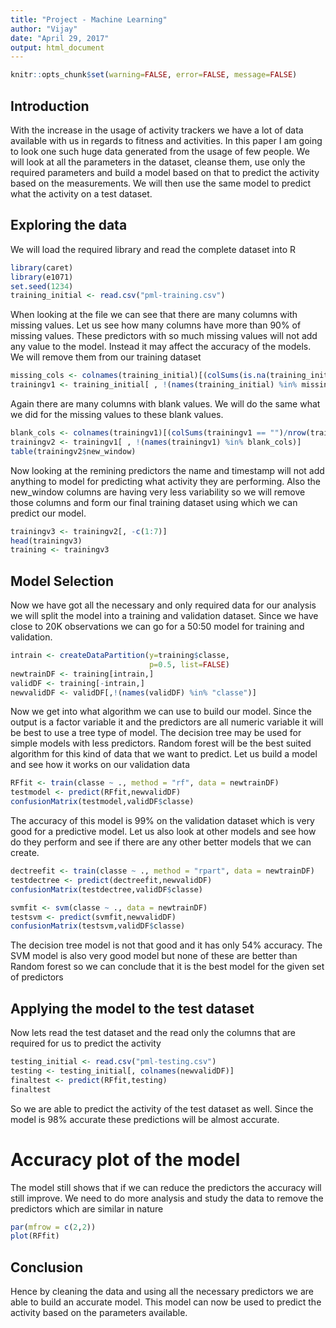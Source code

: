 ---
title: "Project - Machine Learning"
author: "Vijay"
date: "April 29, 2017"
output: html_document
---
```{r setoptions, echo=FALSE, warning=FALSE, error=FALSE, message=FALSE}
knitr::opts_chunk$set(warning=FALSE, error=FALSE, message=FALSE)
```     

## Introduction

With the increase in the usage of activity trackers we have a lot of data available with us in regards to fitness and activities. In this paper I am going to look one such huge data generated from the usage of few people. We will look at all the parameters in the dataset, cleanse them, use only the required parameters and build a model based on that to predict the activity based on the measurements. We will then use the same model to predict what the activity on a test dataset. 

## Exploring the data

We will load the required library and read the complete dataset into R
```{r}
library(caret)
library(e1071)
set.seed(1234)
training_initial <- read.csv("pml-training.csv")
```
When looking at the file we can see that there are many columns with missing values. Let us see how many columns have more than 90% of missing values. These predictors with so much missing values will not add any value to the model. Instead it may affect the accuracy of the models. We will remove them from our training dataset

```{r}
missing_cols <- colnames(training_initial)[(colSums(is.na(training_initial))/nrow(training_initial)) > 0.9]
trainingv1 <- training_initial[ , !(names(training_initial) %in% missing_cols)]
```
Again there are many columns with blank values. We will do the same what we did for the missing values to these blank values. 

```{r}
blank_cols <- colnames(trainingv1)[(colSums(trainingv1 == "")/nrow(trainingv1)) > 0.9]
trainingv2 <- trainingv1[ , !(names(trainingv1) %in% blank_cols)]
table(trainingv2$new_window)
```
Now looking at the remining predictors the name and timestamp will not add anything to model for predicting what activity they are performing. Also the new_window columns are having very less variability so we will remove those columns and form our final training dataset using which we can predict our model.

```{r}
trainingv3 <- trainingv2[, -c(1:7)]
head(trainingv3)
training <- trainingv3
```

## Model Selection
Now we have got all the necessary and only required data for our analysis we will split the model into a training and validation dataset. Since we have close to 20K observations we can go for a 50:50 model for training and validation. 

```{r}
intrain <- createDataPartition(y=training$classe,
                               p=0.5, list=FALSE)
newtrainDF <- training[intrain,]
validDF <- training[-intrain,]
newvalidDF <- validDF[,!(names(validDF) %in% "classe")]
```

Now we get into what algorithm we can use to build our model. Since the output is a factor variable it and the predictors are all numeric variable it will be best to use a tree type of model. The decision tree may be used for simple models with less predictors. Random forest will be the best suited algorithm for this kind of data that we want to predict. Let us build a model and see how it works on our validation data

```{r cache=TRUE}
RFfit <- train(classe ~ ., method = "rf", data = newtrainDF)
testmodel <- predict(RFfit,newvalidDF)
confusionMatrix(testmodel,validDF$classe)
```

The accuracy of this model is 99% on the validation dataset which is very good for a predictive model. Let us also look at other models and see how do they perform and see if there are any other better models that we can create.

```{r cache=TRUE}
dectreefit <- train(classe ~ ., method = "rpart", data = newtrainDF)
testdectree <- predict(dectreefit,newvalidDF)
confusionMatrix(testdectree,validDF$classe)

svmfit <- svm(classe ~ ., data = newtrainDF)
testsvm <- predict(svmfit,newvalidDF)
confusionMatrix(testsvm,validDF$classe)
```

The decision tree model is not that good and it has only 54% accuracy. The SVM model is also very good model but none of these are better than Random forest so we can conclude that it is the best model for the given set of predictors

## Applying the model to the test dataset
Now lets read the test dataset and the read only the columns that are required for us to predict the activity
```{r}
testing_initial <- read.csv("pml-testing.csv")
testing <- testing_initial[, colnames(newvalidDF)]
finaltest <- predict(RFfit,testing)
finaltest
```

So we are able to predict the activity of the test dataset as well. Since the model is 98% accurate these predictions will be almost accurate. 

# Accuracy plot of the model
The model still shows that if we can reduce the predictors the accuracy will still improve. We need to do more analysis and study the data to remove the predictors which are similar in nature
```{r}
par(mfrow = c(2,2))
plot(RFfit)
```

## Conclusion

Hence by cleaning the data and using all the necessary predictors we are able to build an accurate model. This model can now be used to predict the activity based on the parameters available.